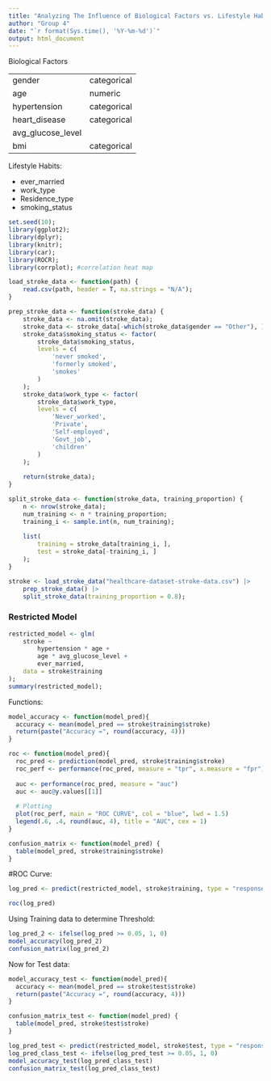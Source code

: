 ```yaml
---
title: "Analyzing The Influence of Biological Factors vs. Lifestyle Habits on Stroke Victims"
author: "Group 4"
date: "`r format(Sys.time(), '%Y-%m-%d')`"
output: html_document
---
```


Biological Factors

| | |
| --- | --- |
| gender | categorical |
| age | numeric |
| hypertension | categorical |
| heart_disease | categorical |
| avg_glucose_level |
| bmi | categorical |


Lifestyle Habits:

- ever_married
- work_type
- Residence_type
- smoking_status 

```r
set.seed(10);
library(ggplot2);
library(dplyr);
library(knitr);
library(car);
library(ROCR);
library(corrplot); #correlation heat map

load_stroke_data <- function(path) {
    read.csv(path, header = T, na.strings = "N/A");
}

prep_stroke_data <- function(stroke_data) {
    stroke_data <- na.omit(stroke_data);
    stroke_data <- stroke_data[-which(stroke_data$gender == "Other"), ];
    stroke_data$smoking_status <- factor(
        stroke_data$smoking_status,
        levels = c(
            'never smoked',
            'formerly smoked',
            'smokes'
        )
    );
    stroke_data$work_type <- factor(
        stroke_data$work_type,
        levels = c(
            'Never_worked',
            'Private',
            'Self-employed',
            'Govt_job',
            'children'
        )
    );
    
    return(stroke_data);
}

split_stroke_data <- function(stroke_data, training_proportion) {
    n <- nrow(stroke_data);
    num_training <- n * training_proportion;
    training_i <- sample.int(n, num_training);
    
    list(
        training = stroke_data[training_i, ],
        test = stroke_data[-training_i, ]
    );
}

stroke <- load_stroke_data("healthcare-dataset-stroke-data.csv") |> 
    prep_stroke_data() |> 
    split_stroke_data(training_proportion = 0.8);
```






### Restricted Model
```r
restricted_model <- glm(
    stroke ~ 
        hypertension * age + 
        age * avg_glucose_level + 
        ever_married,
    data = stroke$training
);
summary(restricted_model);
```



Functions:
```r
model_accuracy <- function(model_pred){
  accuracy <- mean(model_pred == stroke$training$stroke)
  return(paste("Accuracy =", round(accuracy, 4)))
}

roc <- function(model_pred){
  roc_pred <- prediction(model_pred, stroke$training$stroke)
  roc_perf <- performance(roc_pred, measure = "tpr", x.measure = "fpr")
  
  auc <- performance(roc_pred, measure = "auc")
  auc <- auc@y.values[[1]]
   
  # Plotting
  plot(roc_perf, main = "ROC CURVE", col = "blue", lwd = 1.5)
  legend(.6, .4, round(auc, 4), title = "AUC", cex = 1)
}

confusion_matrix <- function(model_pred) {
  table(model_pred, stroke$training$stroke)
}
```

#ROC Curve:
```r
log_pred <- predict(restricted_model, stroke$training, type = "response")
```


```r
roc(log_pred)
```
Using Training data to determine Threshold:
```r
log_pred_2 <- ifelse(log_pred >= 0.05, 1, 0)
model_accuracy(log_pred_2)
confusion_matrix(log_pred_2)
```

Now for Test data:
```r
model_accuracy_test <- function(model_pred){
  accuracy <- mean(model_pred == stroke$test$stroke)
  return(paste("Accuracy =", round(accuracy, 4)))
}

confusion_matrix_test <- function(model_pred) {
  table(model_pred, stroke$test$stroke)
}
```



```r
log_pred_test <- predict(restricted_model, stroke$test, type = "response")
log_pred_class_test <- ifelse(log_pred_test >= 0.05, 1, 0)
model_accuracy_test(log_pred_class_test)
confusion_matrix_test(log_pred_class_test)
```
